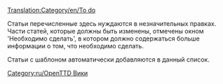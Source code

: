 [[Translation:Category/en/To do]]

Статьи перечисленные здесь нуждаются в незначительных правках. Части статей, которые должны быть изменены, отмечены окном 'Необходимо сделать', в котором должно содержаться больше информации о том, что необходимо сделать.

Статьи с шаблоном {{en/S|Необходимо сделать/Ru}} автоматически добавляются в данный список.

[[Category:ru/OpenTTD Вики]]